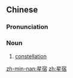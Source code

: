 ==Chinese==
{{zh-forms}}

===Pronunciation===
{{zh-pron
|m=xīngxiù
|c=sing1 sau3
|mn=seng-siù/twvk:chheⁿ-siù/twvt:chhiⁿ-siù
|cat=n
}}

===Noun===
{{zh-noun}}

# [[constellation]]

[[zh-min-nan:星宿]]
[[zh:星宿]]